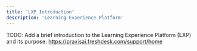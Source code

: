 ```yaml
---
title: 'LXP Introduction'
description: 'Learning Experience Platform'
---
```



TODO: Add a brief introduction to the Learning Experience Platform (LXP) and its purpose.
https://praxisai.freshdesk.com/support/home